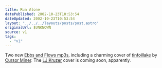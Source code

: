 ```yaml
---
title: Run Alone
datePublished: 2002-10-23T10:53:54
dateUpdated: 2002-10-23T10:53:54
layout: "../../../layouts/posts/post.astro"
originalUrl: $UNKNOWN
source: v1
tags:
  - "v1"
---
```


Two new [Ebbs and Flows mp3s][1], including a charming cover of [tinfoillake][2] by [Cursor Miner][3]. The [LJ Kruzer][4] cover is coming soon, apparently.

[1]: http://www.ebbsandflows.co.uk/ "Ebbs and Flows"
[2]: http://www.cursorminer.com/cmmetallyrics.htm#tin "Cursor Miner: tinfoillake lyrics"
[3]: http://www.cursorminer.com
[4]: http://www.ljkruzer.co.uk/
